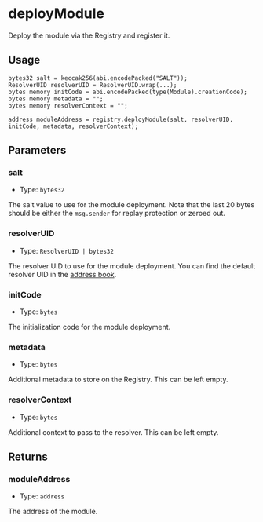 # deployModule

Deploy the module via the Registry and register it.

## Usage

```solidity copy
bytes32 salt = keccak256(abi.encodePacked("SALT"));
ResolverUID resolverUID = ResolverUID.wrap(...);
bytes memory initCode = abi.encodePacked(type(Module).creationCode);
bytes memory metadata = "";
bytes memory resolverContext = "";

address moduleAddress = registry.deployModule(salt, resolverUID, initCode, metadata, resolverContext);
```

## Parameters

### salt

- Type: `bytes32`

The salt value to use for the module deployment. Note that the last 20 bytes should be either the `msg.sender` for replay protection or zeroed out.

### resolverUID

- Type: `ResolverUID | bytes32`

The resolver UID to use for the module deployment. You can find the default resolver UID in the [address book](/overview/address-book).

### initCode

- Type: `bytes`

The initialization code for the module deployment.

### metadata

- Type: `bytes`

Additional metadata to store on the Registry. This can be left empty.

### resolverContext

- Type: `bytes`

Additional context to pass to the resolver. This can be left empty.

## Returns

### moduleAddress

- Type: `address`

The address of the module.
